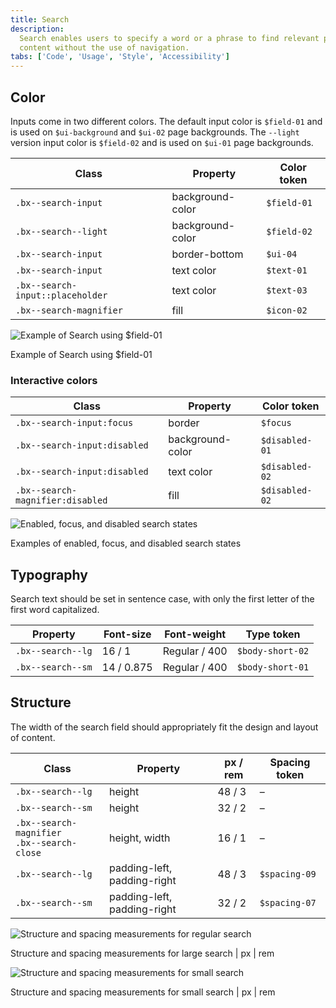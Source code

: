 ```yaml
---
title: Search
description:
  Search enables users to specify a word or a phrase to find relevant pieces of
  content without the use of navigation.
tabs: ['Code', 'Usage', 'Style', 'Accessibility']
---
```


## Color

Inputs come in two different colors. The default input color is `$field-01` and
is used on `$ui-background` and `$ui-02` page backgrounds. The `--light` version
input color is `$field-02` and is used on `$ui-01` page backgrounds.

| Class                            | Property         | Color token |
| -------------------------------- | ---------------- | ----------- |
| `.bx--search-input`              | background-color | `$field-01` |
| `.bx--search--light`             | background-color | `$field-02` |
| `.bx--search-input`              | border-bottom    | `$ui-04`    |
| `.bx--search-input`              | text color       | `$text-01`  |
| `.bx--search-input::placeholder` | text color       | `$text-03`  |
| `.bx--search-magnifier`          | fill             | `$icon-02`  |

<div className="image--fixed">

![Example of Search using $field-01](images/search-style-4.png)

</div>

<Caption>Example of Search using $field-01</Caption>

### Interactive colors

| Class                            | Property         | Color token    |
| -------------------------------- | ---------------- | -------------- |
| `.bx--search-input:focus`        | border           | `$focus`       |
| `.bx--search-input:disabled`     | background-color | `$disabled-01` |
| `.bx--search-input:disabled`     | text color       | `$disabled-02` |
| `.bx--search-magnifier:disabled` | fill             | `$disabled-02` |

<div className="image--fixed">

![Enabled, focus, and disabled search states](images/search-style-1.png)

</div>

<Caption>Examples of enabled, focus, and disabled search states</Caption>

## Typography

Search text should be set in sentence case, with only the first letter of the
first word capitalized.

| Property          | Font-size  | Font-weight   | Type token       |
| ----------------- | ---------- | ------------- | ---------------- |
| `.bx--search--lg` | 16 / 1     | Regular / 400 | `$body-short-02` |
| `.bx--search--sm` | 14 / 0.875 | Regular / 400 | `$body-short-01` |

## Structure

The width of the search field should appropriately fit the design and layout of
content.

| Class                                             | Property                    | px / rem | Spacing token |
| ------------------------------------------------- | --------------------------- | -------- | ------------- |
| `.bx--search--lg`                                 | height                      | 48 / 3   | –             |
| `.bx--search--sm`                                 | height                      | 32 / 2   | –             |
| `.bx--search-magnifier` <br/> `.bx--search-close` | height, width               | 16 / 1   | –             |
| `.bx--search--lg`                                 | padding-left, padding-right | 48 / 3   | `$spacing-09` |
| `.bx--search--sm`                                 | padding-left, padding-right | 32 / 2   | `$spacing-07` |

<div className="image--fixed">

![Structure and spacing measurements for regular search](images/search-style-2.png)

</div>

<Caption>
  Structure and spacing measurements for large search | px | rem
</Caption>

<div className="image--fixed">

![Structure and spacing measurements for small search](images/search-style-3.png)

</div>

<Caption>
  Structure and spacing measurements for small search | px | rem
</Caption>
